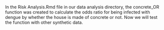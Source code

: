 In the Risk Analysis.Rmd file in our data analysis directory, the concrete_OR function was created to calculate the odds ratio for being infected with dengue by whether the house is made of concrete or not. Now we will test the function with other synthetic data.
